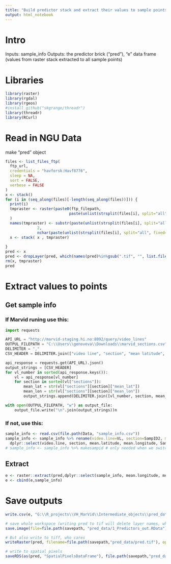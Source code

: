 ```yaml
---
title: "Build predictor stack and extract their values to sample points"
output: html_notebook
---
```


# Intro
Inputs: sample_info
Outputs: the predictor brick ("pred"), "e" data frame (values from raster stack extracted to all sample points)

# Libraries
```r
library(raster)
library(rgdal)
library(rgeos)
#install_github("skgrange/threadr")
library(threadr)
library(RCurl)
```

# Read in NGU Data
make "pred" object
```r
files <- list_files_ftp(
  ftp_url,
  credentials = "havforsk:Havf8776",
  sleep = NA,
  sort = FALSE,
  verbose = FALSE
)
x <- stack()
for (i in (seq_along(files)[-length(seq_along(files))])) {
  print(i)
  tmpraster <- raster(paste0(ftp_filepath,
                            paste(unlist(strsplit(files[i], split="all", fixed=TRUE))[2], sep=""))
  )
  names(tmpraster) <- substr(paste(unlist(strsplit(files[i], split="all", fixed=TRUE))[2], sep=""),
              2,
              nchar(paste(unlist(strsplit(files[i], split="all", fixed=TRUE))[2], sep=""))-4)
  x <- stack( x , tmpraster)
  
}
pred <- x
pred <- dropLayer(pred, which(names(pred)%in%gsub(".tif", "", list.files("G:\\GIS_Data\\EnvironmentalLayersAdditional"))))
rm(x, tmpraster)
pred
```

# Extract values to points
## Get sample info
### If Marvid runing use this:
```python
import requests

API_URL = "http://marvid-staging.hi.no:8092/query/video_lines"
OUTPUL_FILEPATH = "C:\\Users\\genoveva\\Downloads\\marvid_sections.csv"
DELIMITER = ","
CSV_HEADER = DELIMITER.join(["video line", "section", "mean latitude", "mean longitude"])

api_response = requests.get(API_URL).json() 
output_strings = [CSV_HEADER] 
for vl_number in sorted(api_response.keys()):
    vl = api_response[vl_number]
    for section in sorted(vl["sections"]):
        mean_lat = str(vl["sections"][section]["mean_lat"])
        mean_lon = str(vl["sections"][section]["mean_lon"])
        output_strings.append(DELIMITER.join([vl_number, section, mean_lat, mean_lon]))

with open(OUTPUL_FILEPATH, "w") as output_file:
    output_file.write("\n".join(output_strings))n
```

### If not, use this:
```r
sample_info <- read.csv(file.path(Data, "sample_info.csv"))
sample_info <- sample_info %>% rename(video.line=VL, section=SampID2, mean.latitude=y_coord, mean.longitude=x_coord) %>%
  dplyr::select(video.line, section, mean.latitude, mean.longitude, SampID)
# sample_info <- sample_info %>% makesampid # only needed when we switch to using marvid sections
```

## Extract
```r
e <- raster::extract(pred,dplyr::select(sample_info, mean.longitude, mean.latitude), sp=TRUE)
e <- cbind(e,sample_info)
```

# Save outputs
```r
write.csv(e, "G:\\R_projects\\VH_MarVid\\Intermediate_objects\\pred_data\\e.csv" )

# save whole workspace (writing pred to tif will delete layer names, which is a pain...)
save.image(file=file.path(savepath, "pred_data/1_Predictors_out.RData"))

# But also write to tiff, who cares
writeRaster(pred, filename=file.path(savepath,"pred_data/pred.tif"), options="INTERLEAVE=BAND", overwrite=TRUE)

# write to spatial pixels
saveRDS(as(pred, "SpatialPixelsDataFrame"), file.path(savepath,"pred_data/pred.rds"))
```


